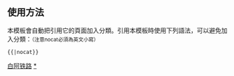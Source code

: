 {{鐵道路線|
| lua=1 
| 模板名稱 = 白阿铁路
| 名稱 = [[白阿铁路]]
| 代表色 = #0033c9
| Logo = [[File:China Railways.svg|17px]]
| 背景顏色 = #FFFFFF
| 車站列表 = 白城 ~ 五家户 ~ 平台 ~ 平安镇 ~ 新李家 ~ 镇西 ~ 葛根庙 ~ 卫东 ~ 宁家 ~ 乌兰浩特 ~ 乌兰浩特北 ~ 湖南 ~ 归流河 ~ 勝利站 (内蒙古自治区) ~ 哈拉黑 ~ 寶門鄉 ~ 寶門 ~ 大石寨 ~ 猛鷲山 ~ 德伯斯 ~ 景陽屯 ~ 索伦 ~ 豐林 ~ 白海 ~ 興隆溝 ~ 金銀溝 ~ 明水河 ~ 西口 ~ 双桥站 (中国铁路) ~ 綠水 ~ 五叉沟 ~ 牛汾台 ~ 光頂山 ~ 白狼站 ~ %[[南兴安乘降所|南兴安]]% ~ %[[北兴安乘降所|北兴安]]% ~ 阿尔山 ~ 伊尔灺
}}
<noinclude>
==使用方法==
本模板會自動把引用它的頁面加入分類。引用本模板時使用下列語法，可以避免加入分類：<small>（注意nocat必須為英文小寫）</small>
 <nowiki>{{</nowiki>{{PAGENAME}}<nowiki>|nocat}}</nowiki>
[[Category:中國鐵路路線模板|白阿铁路]]
[[Category:白阿铁路车站|*]]</noinclude>
